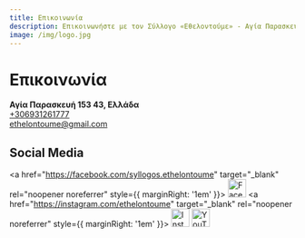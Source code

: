 ```yaml
---
title: Επικοινωνία
description: Επικοινωνήστε με τον Σύλλογο «Εθελοντούμε» - Αγία Παρασκευή 153 43 - +30 693 126 1777 • ethelontoume@gmail.com. Δείτε τον χάρτη & τα social μας.
image: /img/logo.jpg
---
```



# Επικοινωνία
<GoogleMapEmbed src="https://google.com/maps/embed?pb=!1m18!1m12!1m3!1d9685.66474877905!2d23.812286072863323!3d38.00873609657125!2m3!1f0!2f0!3f0!3m2!1i1024!2i768!4f13.1!3m3!1m2!1s0x14a199a7aaf8b51f%3A0x910d6d7df6f564c6!2zzpHOsy4gzqDOsc-BzrHPg866zrXPhc6uLCDOlc67zrvOrM60zrE!5e1!3m2!1sel!2snl!4v1758840710074!5m2!1sel!2snl"/>

**Αγία Παρασκευή 153 43, Ελλάδα**  
[+306931261777](tel:+306931261777)  
[ethelontoume@gmail.com](mailto:ethelontoume@gmail.com)

## Social Media
<a href="https://facebook.com/syllogos.ethelontoume" target="_blank" rel="noopener noreferrer" style={{ marginRight: '1em' }}>
  <img src="/img/facebook.svg" alt="Facebook" width="32" height="32" />
</a>
<a href="https://instagram.com/ethelontoume" target="_blank" rel="noopener noreferrer" style={{ marginRight: '1em' }}>
  <img src="/img/instagram.svg" alt="Instagram" width="32" height="32" />
</a>
<a href="https://www.youtube.com/@ethelontoume" target="_blank" rel="noopener noreferrer">
  <img src="/img/youtube.svg" alt="YouTube" width="32" height="32" />
</a>

<!-- ## Ενημερωτικό Δελτίο -->
<!-- ## Συχνές Ερωτήσεις -->

